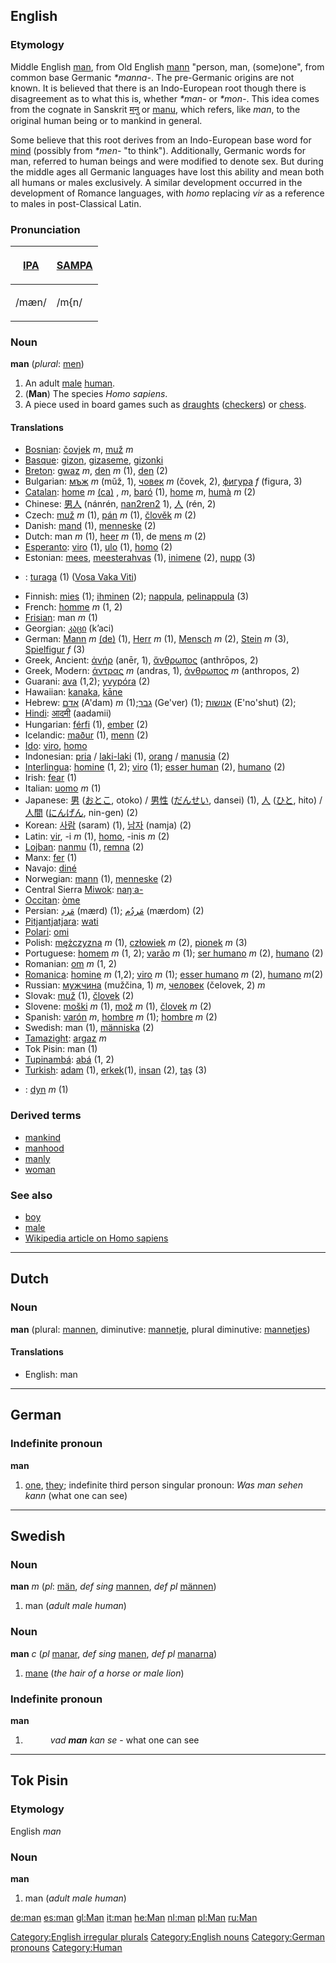 ==English==
===Etymology===
Middle English [[man]], from Old English [[mann]] "person, man, (some)one", from common base Germanic ''*manna-''.
The pre-Germanic origins are not known. It is believed that there is an Indo-European root though there is disagreement as to what this is, whether ''*man-'' or ''*mon-''. This idea comes from the cognate in Sanskrit [[मनु]] or [[manu]], which refers, like ''man'', to the original human being or to mankind in general.   

Some believe that this root derives from an Indo-European base word for [[mind]] (possibly from ''*men-'' "to think").  Additionally, Germanic words for man, referred to human beings and were modified to denote sex. But during the middle ages all Germanic languages have lost this ability and mean both all humans or males exclusively. A similar development occurred in the development of Romance languages, with ''homo'' replacing ''vir'' as a reference to males in post-Classical Latin.

===Pronunciation===
{| border=1 cellpadding=5
! [[w:IPA|IPA]] !! [[w:SAMPA|SAMPA]]
|-
| /mæn/ || /m{n/
|}

===Noun===
'''man''' (''plural'': [[men]])

# An adult [[male]] [[human]].
# ('''Man''') The species ''Homo sapiens''.
# A piece used in board games such as [[draughts]] ([[checkers]]) or [[chess]].

====Translations====
*[[Bosnian]]: [[čovjek]] ''m'', [[muž]] ''m''
*[[Basque]]: [[gizon]], [[gizaseme]], [[gizonki]]
*[[Breton]]: [[gwaz]] ''m'', [[den]] ''m'' (1), [[den]] (2)
*Bulgarian: [[мъж]] ''m'' (mŭž, 1), [[човек]] ''m'' (čovek, 2), [[фигура]] ''f'' (figura, 3)
*[[Catalan]]: [[home]] ''m'' [[:ca:home|(ca)]] , ''m'', [[baró]] (1), [[home]] ''m'', [[humà]] ''m'' (2)
*Chinese: [[男人]] (nánrén, [[nan2ren2]] 1), [[人]] (rén, 2)
*Czech: [[muž]] ''m'' (1), [[pán]] ''m'' (1), [[člověk]] ''m'' (2)
*Danish: [[mand]] (1), [[menneske]] (2)
*Dutch: man ''m'' (1), [[heer]] ''m'' (1), de [[mens]] ''m'' (2)
*[[Esperanto]]: [[viro]] (1), [[ulo]] (1), [[homo]] (2)
*Estonian: [[mees]], [[meesterahvas]] (1), [[inimene]] (2), [[nupp]] (3)
*{{fj}}: [[turaga]] (1) ([[:fj:turaga|Vosa Vaka Viti]])
*Finnish: [[mies]] (1); [[ihminen]] (2); [[nappula]], [[pelinappula]] (3)
*French: [[homme]] ''m'' (1, 2)
*[[Frisian]]: man ''m'' (1)
*Georgian: [[კაცი]] (k’aci)
*German: [[Mann]] ''m'' [[:de:Mann|(de)]] (1), [[Herr]] ''m'' (1), [[Mensch]] ''m'' (2), [[Stein]] ''m'' (3), [[Spielfigur]] ''f'' (3)
*Greek, Ancient: [[ἀνήρ]] (anēr, 1), [[ἄνθρωπος]] (anthrōpos, 2)
*Greek, Modern: [[άντρας]] ''m'' (andras, 1), [[άνθρωπος]] ''m'' (anthropos, 2)
*Guarani: [[ava]] (1,2); [[yvypóra]] (2)
*Hawaiian: [[kanaka]], [[kāne]]
*Hebrew: [[אדם]] (A'dam) ''m'' (1);[[גבר]] (Ge'ver) (1); [[אנושות]] (E'no'shut) (2);
*[[Hindi]]: [[आदमी]] (aadamii)
*Hungarian: [[férfi]] (1), [[ember]] (2)
*Icelandic: [[maður]] (1), [[menn]] (2)
*[[Ido]]: [[viro]], [[homo]]
*Indonesian: [[pria]] / [[laki-laki]] (1), [[orang]] / [[manusia]] (2)
*[[Interlingua]]: [[homine]] (1, 2); [[viro]] (1); [[esser human]] (2), [[humano]] (2)
*Irish: [[fear#Irish|fear]] (1)
*Italian: [[uomo]] ''m'' (1)
*Japanese: [[男]] ([[おとこ]], otoko) / [[男性]] ([[だんせい]], dansei) (1), [[人]] ([[ひと]], hito) / [[人間]] ([[にんげん]], nin-gen) (2)
*Korean: [[사람]] (saram) (1), [[남자]] (namja) (2)
*Latin: [[vir]], -i ''m'' (1), [[homo]], -inis ''m'' (2)
*[[Lojban]]: [[nanmu]] (1), [[remna]] (2)
*Manx: [[fer#Manx|fer]] (1)
*Navajo: [[diné]]
*Norwegian: [[mann]] (1), [[menneske]] (2)
*Central Sierra [[Miwok]]: [[naŋˑa-]]
*[[Occitan]]: [[òme]]
*Persian: [[مَرد]] (mærd) (1); [[مَردُم]] (mærdom) (2)
*[[Pitjantjatjara]]: [[wati]]
*[[Polari]]: [[omi]]
*Polish: [[mężczyzna]] ''m'' (1), [[człowiek]] ''m'' (2), [[pionek]] ''m'' (3)
*Portuguese: [[homem]] ''m'' (1, 2); [[varão]] ''m'' (1); [[ser humano]] ''m'' (2), [[humano]] (2)
*Romanian: [[om]] ''m'' (1, 2)
*[[Romanica]]: [[homine]] ''m'' (1,2); [[viro]] ''m'' (1); [[esser humano]] ''m'' (2), [[humano]] ''m''(2)
*Russian: [[мужчина]] (mužčina, 1) ''m'', [[человек]] (čelovek, 2) ''m''
*Slovak: [[muž]] (1), [[človek]] (2)
*Slovene: [[moški]] ''m'' (1), [[mož]] ''m'' (1), [[človek]] ''m'' (2)
*Spanish: [[varón]] ''m'', [[hombre]] ''m'' (1); [[hombre]] ''m'' (2)
*Swedish: man (1), [[människa]] (2)
*[[Tamazight]]: [[argaz]] ''m''
*Tok Pisin: man (1)
*[[Tupinambá]]: [[abá]] (1, 2)
*[[Turkish]]: [[adam]] (1), [[erkek]](1), [[insan]] (2), [[taş]] (3)
*{{cy}}: [[dyn]] ''m'' (1)

===Derived terms===
*[[mankind]]
*[[manhood]]
*[[manly]]
*[[woman]]

===See also===
*[[boy]]
*[[male]]
*[[w:Homo_sapiens|Wikipedia article on Homo sapiens]]

[[Category:English irregular plurals]]
[[Category:English nouns]]

----

==Dutch==
===Noun===
'''man''' (plural: [[mannen]], diminutive: [[mannetje]], plural diminutive: [[mannetjes]])

====Translations====
*English: man

----

==German==
===Indefinite pronoun===
'''man'''

#[[one]], [[they]]; indefinite third person singular pronoun: ''Was man sehen kann'' (what one can see)

[[Category:German pronouns]]

----

==Swedish==
===Noun===
'''man''' ''m'' (''pl'': [[män]], ''def sing'' [[mannen]], ''def pl'' [[männen]])

#man (''adult male human'')

===Noun===
'''man''' ''c'' (''pl'' [[manar]], ''def sing'' [[manen]], ''def pl'' [[manarna]])
#[[mane]] (''the hair of a horse or male lion'')

===Indefinite pronoun===
'''man'''

#
#:''vad '''man''' kan se'' - what one can see

----

==Tok Pisin==
===Etymology===
English ''man''

===Noun===
'''man'''

# man (''adult male human'')

[[de:man]]
[[es:man]]
[[gl:Man]]
[[it:man]]
[[he:Man]]
[[nl:man]]
[[pl:Man]]
[[ru:Man]]

[[Category:Human]]